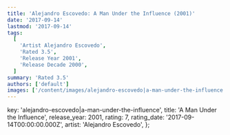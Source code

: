 ```yaml
---
title: 'Alejandro Escovedo: A Man Under the Influence (2001)'
date: '2017-09-14'
lastmod: '2017-09-14'
tags:
  [
    'Artist Alejandro Escovedo',
    'Rated 3.5',
    'Release Year 2001',
    'Release Decade 2000',
  ]
summary: 'Rated 3.5'
authors: ['default']
images: ['/content/images/alejandro-escovedo|a-man-under-the-influence.jpg']
---
```


  key: 'alejandro-escovedo|a-man-under-the-influence',
  title: 'A Man Under the Influence',
  release_year: 2001,
  rating: 7,
  rating_date: '2017-09-14T00:00:00.000Z',
  artist: 'Alejandro Escovedo',
};

<MusicRating data={data} />

